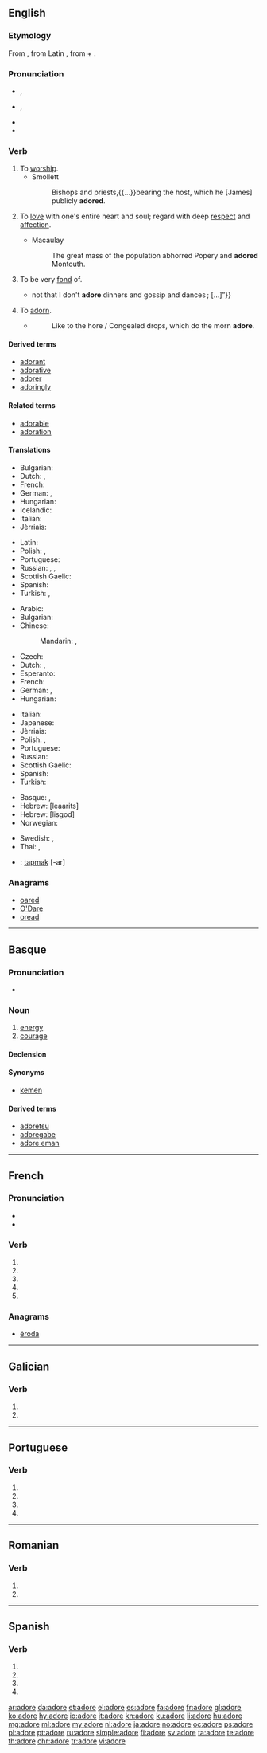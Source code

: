 {{also|adoré}}
==English==

===Etymology===
From {{etyl|fro|en}} {{term|adorer|lang=fro}}, from Latin {{term|adoro|lang=la}}, from {{term|ad||to|lang=la}} + {{term|oro|to speak, to pray|lang=la}}.

===Pronunciation===
* {{a|RP}} {{enPR|ədô'}}, {{IPA|/əˈdɔː/|lang=en}}
* {{a|US}} {{enPR|ədôr'}}, {{IPA|/əˈdɔːr/|lang=en}}
* {{audio|en-us-adore.ogg|Audio (US)|lang=en}}
* {{rhymes|ɔː(r)|lang=en}}

===Verb===
{{en-verb|ador}}

#To [[worship]].
#*Smollett
#*:Bishops and priests,{{...}}bearing the host, which he [James] publicly '''adored'''.
#To [[love]] with one's entire heart and soul; regard with deep [[respect]] and [[affection]].
#:{{ux|en|It is obvious to everyone that Gerry '''adores''' Heather.}}
#*Macaulay
#*:The great mass of the population abhorred Popery and '''adored''' Montouth.
#To be very [[fond]] of.
#*{{quote-book|year=1907|author=[[w:Robert W. Chambers|Robert Chambers]]
|title=The Younger Set
|chapter=2/5|url=http://openlibrary.org/works/OL8127246W
|passage=“I ought to arise and go forth with timbrel and with dances ; but, do you know, I am not inclined to revels ?{{...}}not that I don't '''adore''' dinners and gossip and dances ;&nbsp;[&hellip;]”}}
#{{lb|en|obsolete}} To [[adorn]].
#*{{w|Edmund Spenser}}
#*:Like to the hore / Congealed drops, which do the morn '''adore'''.

====Derived terms====
* [[adorant]]
* [[adorative]]
* [[adorer]]
* [[adoringly]]

====Related terms====
* [[adorable]]
* [[adoration]]

====Translations====
{{trans-top|worship}}
* Bulgarian: {{t+|bg|боготворя|tr=bogotvorjá}}
* Dutch: {{t+|nl|aanbidden}}, {{t+|nl|adoreren}}
* French: {{t+|fr|adorer}}
* German: {{t+|de|anbeten}}, {{t+|de|verehren}}
* Hungarian: {{t+|hu|imád}}
* Icelandic: {{t|is|dýrka}}
* Italian: {{t+|it|adorare}}
* Jèrriais: {{t|roa-jer|adouother}}
{{trans-mid}}
* Latin: {{t+|la|adōrō}}
* Polish: {{t+|pl|uwielbiać}}, {{t+|pl|wielbić}}
* Portuguese: {{t+|pt|adorar}}
* Russian: {{t+|ru|боготворить|impf|tr=bogotvorít'}}, {{t+|ru|поклоняться|impf|tr=poklonját'sja}} {{qualifier|+ [[dative case]]}}, {{t+|ru|преклоняться|impf|tr=preklonját'sja}} {{qualifier|[[перед]] + [[instrumental case]]}}
* Scottish Gaelic: {{l/gd|dèan adhradh}}
* Spanish: {{t+|es|adorar}}
* Turkish: {{t+|tr|tapmak}}, {{t+|tr|tapınmak}}
{{trans-bottom}}

{{trans-top|love with entire heart and soul}}
* Arabic: {{t+|ar|عشق|tr=3áshiqa}}
* Bulgarian: {{t+|bg|обожавам|tr=obožávam}}
* Chinese:
*: Mandarin: {{t+|cmn|熱愛|sc=Hani}}, {{t+|cmn|热爱|tr=rè'ài|sc=Hani}}
* Czech: {{t|cs|zbožňovat}}
* Dutch: {{t+|nl|aanbidden}}, {{t+|nl|adoreren}}
* Esperanto: {{t|eo|adori}}
* French: {{t+|fr|adorer}}
* German: {{t+|de|anbeten}}, {{t+|de|verehren}}
* Hungarian: {{t+|hu|imád}}
{{trans-mid}}
* Italian: {{t+|it|adorare}}
* Japanese: {{t+|ja|熱愛|alt=熱愛する|tr=ねつあいする, netsuai-suru}}
* Jèrriais: {{t|roa-jer|adouother}}
* Polish: {{t+|pl|uwielbiać}}, {{t+|pl|ubóstwiać}}
* Portuguese: {{t+|pt|amar}}
* Russian: {{t+|ru|обожать|impf|tr=obožát'}}
* Scottish Gaelic: {{l/gd|gràdhaich}}
* Spanish: {{t+|es|querer}}
* Turkish: {{t+|tr|tapmak}}
{{trans-bottom}}

{{checktrans-top}}
* Basque: {{t-check|eu|adoratu}}, {{t-check|eu|gurtu}}
* Hebrew: {{t-check|he|להעריץ}} [leaarits]
* Hebrew: {{t-check|he|לסגוד}} [lisgod]
* Norwegian: {{t-check|no|tilbe}}
{{trans-mid}}
* Swedish: {{t-check|sv|beundra}}, {{t-check|sv|tillbe}}
* Thai: {{t-check|th|เทอดทูน}}, {{t-check|th|บูชา}}
* {{ttbc|tr}}: [[tapmak]] [-ar]
{{trans-bottom}}

===Anagrams===
* [[oared#English|oared]]
* [[O'Dare#English|O'Dare]]
* [[oread#English|oread]]

----

==Basque==

===Pronunciation===
* {{IPA|/a´do.ɾe/|lang=eu}}

===Noun===
{{head|eu|noun}}

# [[energy]]
# [[courage]]

====Declension====
{{eu-decl-inanim noun|av=1|kv=1}}

====Synonyms====
* [[kemen]]

====Derived terms====
* [[adoretsu]]
* [[adoregabe]]
* [[adore eman]]

----

==French==

===Pronunciation===
* {{IPA|/a.dɔʁ/|lang=fr}}
* {{audio|Fr-Paris--adore.ogg|Audio (Paris)|lang=fr}}

===Verb===
{{fr-verb-form}}

# {{inflection of|adorer||1|s|pres|indc|lang=fr}}
# {{inflection of|adorer||3|s|pres|indc|lang=fr}}
# {{inflection of|adorer||1|s|pres|subj|lang=fr}}
# {{inflection of|adorer||1|s|pres|subj|lang=fr}}
# {{inflection of|adorer||2|s|impr|lang=fr}}

===Anagrams===
* [[éroda#French|éroda]]

----

==Galician==

===Verb===
{{gl-verb-form}}

# {{inflection of|adorar||lang=gl|1|s|pres|subj}}
# {{inflection of|adorar||lang=gl|3|s|pres|subj}}

----

==Portuguese==

===Verb===
{{pt-verb-form}}

# {{inflection of|adorar||1|s|pres|subj|lang=pt}}
# {{inflection of|adorar||3|s|pres|subj|lang=pt}}
# {{inflection of|adorar||1|s|impr|lang=pt}}
# {{inflection of|adorar||3|s|impr|lang=pt}}

----

==Romanian==

===Verb===
{{head|ro|verb form}}

# {{ro-form-verb|3s|sub|adora}}
# {{ro-form-verb|3p|sub|adora}}

----

==Spanish==

===Verb===
{{es-verb-form|adorar}}

# {{es-verb form of|ending=ar|mood=imperative|pers=2|formal=yes|number=singular|adorar}}
# {{es-verb form of|ending=ar|mood=subjunctive|tense=present|pers=1|number=singular|adorar}}
# {{es-verb form of|ending=ar|mood=subjunctive|tense=present|pers=2|formal=yes|number=singular|adorar}}
# {{es-verb form of|ending=ar|mood=subjunctive|tense=present|pers=3|number=singular|adorar}}

[[ar:adore]]
[[da:adore]]
[[et:adore]]
[[el:adore]]
[[es:adore]]
[[fa:adore]]
[[fr:adore]]
[[gl:adore]]
[[ko:adore]]
[[hy:adore]]
[[io:adore]]
[[it:adore]]
[[kn:adore]]
[[ku:adore]]
[[li:adore]]
[[hu:adore]]
[[mg:adore]]
[[ml:adore]]
[[my:adore]]
[[nl:adore]]
[[ja:adore]]
[[no:adore]]
[[oc:adore]]
[[ps:adore]]
[[pl:adore]]
[[pt:adore]]
[[ru:adore]]
[[simple:adore]]
[[fi:adore]]
[[sv:adore]]
[[ta:adore]]
[[te:adore]]
[[th:adore]]
[[chr:adore]]
[[tr:adore]]
[[vi:adore]]